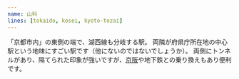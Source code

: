 ```yaml
---
name: 山科
lines: [tokaido, kosei, kyoto-tozai]
---
```


「京都市内」の東側の端で、湖西線も分岐する駅。
両隣が府県庁所在地の中心駅という地味にすごい駅です（他にないのではないでしょうか）。
両側にトンネルがあり、隔てられた印象が強いですが、[京阪](./keihan-yamashina)や地下鉄との乗り換えもあり便利です。
